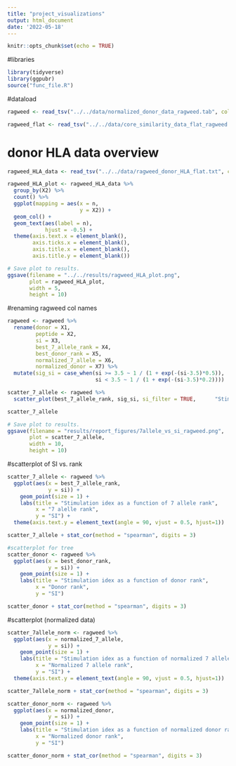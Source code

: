```yaml
---
title: "project_visualizations"
output: html_document
date: '2022-05-18'
---
```


```r
knitr::opts_chunk$set(echo = TRUE)
```

#libraries
```r
library(tidyverse)
library(ggpubr)
source("func_file.R")
```

#dataload
```r
ragweed <- read_tsv("../../data/normalized_donor_data_ragweed.tab", col_names = FALSE)

ragweed_flat <- read_tsv("../../data/core_similarity_data_flat_ragweed.tab", col_names = TRUE)
```

# donor HLA data overview
```r
ragweed_HLA_data <- read_tsv("../../data/ragweed_donor_HLA_flat.txt", col_names = FALSE)

ragweed_HLA_plot <- ragweed_HLA_data %>% 
  group_by(X2) %>% 
  count() %>% 
  ggplot(mapping = aes(x = n,
                       y = X2)) +
  geom_col() +
  geom_text(aes(label = n), 
            hjust = -0.5) +
  theme(axis.text.x = element_blank(),
        axis.ticks.x = element_blank(), 
        axis.title.x = element_blank(),
        axis.title.y = element_blank())

# Save plot to results.
ggsave(filename = "../../results/ragweed_HLA_plot.png", 
       plot = ragweed_HLA_plot,
       width = 5,
       height = 10)
```


#renaming ragweed col names
```r
ragweed <- ragweed %>% 
  rename(donor = X1, 
         peptide = X2, 
         si = X3, 
         best_7_allele_rank = X4, 
         best_donor_rank = X5, 
         normalized_7_allele = X6, 
         normalized_donor = X7) %>% 
  mutate(sig_si = case_when(si >= 3.5 ~ 1 / (1 + exp(-(si-3.5)*0.5)), 
                            si < 3.5 ~ 1 / (1 + exp(-(si-3.5)*0.2))))
```


```r
scatter_7_allele <- ragweed %>% 
  scatter_plot(best_7_allele_rank, sig_si, si_filter = TRUE,      "Stimulation idex as a function of 7 allele rank", "7 alelle rank", "Sigmoid transformed SI")

scatter_7_allele

# Save plot to results.
ggsave(filename = "results/report_figures/7allele_vs_si_ragweed.png",
       plot = scatter_7_allele,
       width = 10,
       height = 10)

```


#scatterplot of SI vs. rank
```r
scatter_7_allele <- ragweed %>% 
  ggplot(aes(x = best_7_allele_rank, 
             y = si)) +
    geom_point(size = 1) + 
    labs(title = "Stimulation idex as a function of 7 allele rank", 
         x = "7 alelle rank", 
         y = "SI") +
  theme(axis.text.y = element_text(angle = 90, vjust = 0.5, hjust=1))

scatter_7_allele + stat_cor(method = "spearman", digits = 3)

#scatterplot for tree
scatter_donor <- ragweed %>% 
  ggplot(aes(x = best_donor_rank, 
             y = si)) +
    geom_point(size = 1) + 
    labs(title = "Stimulation idex as a function of donor rank", 
         x = "Donor rank", 
         y = "SI") 

scatter_donor + stat_cor(method = "spearman", digits = 3)
```


#scatterplot (normalized data)
```r
scatter_7allele_norm <- ragweed %>% 
  ggplot(aes(x = normalized_7_allele, 
             y = si)) +
    geom_point(size = 1) + 
    labs(title = "Stimulation idex as a function of normalized 7 allele rank", 
         x = "Normalized 7 allele rank", 
         y = "SI") +
  theme(axis.text.y = element_text(angle = 90, vjust = 0.5, hjust=1))

scatter_7allele_norm + stat_cor(method = "spearman", digits = 3)

scatter_donor_norm <- ragweed %>% 
  ggplot(aes(x = normalized_donor, 
             y = si)) +
    geom_point(size = 1) + 
    labs(title = "Stimulation idex as a function of normalized donor rank", 
         x = "Normalized donor rank", 
         y = "SI") 

scatter_donor_norm + stat_cor(method = "spearman", digits = 3)

```






